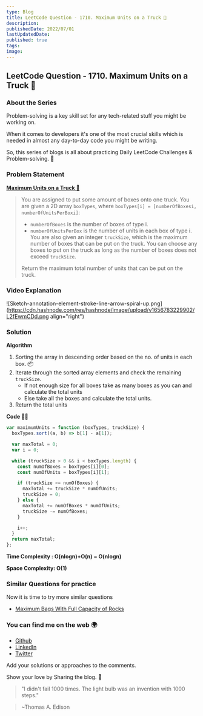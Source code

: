 ```yaml
---
type: Blog
title: LeetCode Question - 1710. Maximum Units on a Truck 🚛
description:
publishedDate: 2022/07/01
lastUpdatedDate:
published: true
tags:
image:
---
```


## LeetCode Question - 1710. Maximum Units on a Truck 🚛

### About the Series

Problem-solving is a key skill set for any tech-related stuff you might be working on.

When it comes to developers it's one of the most crucial skills which is needed in almost any day-to-day code you might be writing.

So, this series of blogs is all about practicing Daily LeetCode Challenges & Problem-solving. 🚀

### Problem Statement

[**Maximum Units on a Truck 🚛**](https://leetcode.com/problems/maximum-units-on-a-truck)

> You are assigned to put some amount of boxes onto one truck. You are given a 2D array `boxTypes`, where `boxTypes[i] = [numberOfBoxesi, numberOfUnitsPerBoxi]`:
>
> - `numberOfBoxes` is the number of boxes of type i.
> - `numberOfUnitsPerBox` is the number of units in each box of type i.
>   You are also given an integer `truckSize`, which is the maximum number of boxes that can be put on the truck. You can choose any boxes to put on the truck as long as the number of boxes does not exceed `truckSize`.
>
> Return the maximum total number of units that can be put on the truck.

### Video Explanation

<YouTubeEmbed slugHash="mx1Z7PszOkU" />

![Sketch-annotation-element-stroke-line-arrow-spiral-up.png](https://cdn.hashnode.com/res/hashnode/image/upload/v1656783229902/L2fEwmCDd.png align="right")

### Solution

**Algorithm**

1. Sorting the array in descending order based on the no. of units in each box. 📦
2. Iterate through the sorted array elements and check the remaining `truckSize`.
   - If not enough size for all boxes take as many boxes as you can and calculate the total units
   - Else take all the boxes and calculate the total units.
3. Return the total units

**Code 🧑‍💻**

```js
var maximumUnits = function (boxTypes, truckSize) {
  boxTypes.sort((a, b) => b[1] - a[1]);

  var maxTotal = 0;
  var i = 0;

  while (truckSize > 0 && i < boxTypes.length) {
    const numOfBoxes = boxTypes[i][0];
    const numOfUnits = boxTypes[i][1];

    if (truckSize <= numOfBoxes) {
      maxTotal += truckSize * numOfUnits;
      truckSize = 0;
    } else {
      maxTotal += numOfBoxes * numOfUnits;
      truckSize -= numOfBoxes;
    }

    i++;
  }
  return maxTotal;
};
```

**Time Complexity : O(nlogn)+O(n) = O(nlogn)**

**Space Complexity: O(1)**

### Similar Questions for practice

Now it is time to try more similar questions

- [Maximum Bags With Full Capacity of Rocks](https://leetcode.com/problems/maximum-bags-with-full-capacity-of-rocks/)

### You can find me on the web 🌍

- [Github](https://github.com/Souravdey777)
- [LinkedIn](https://www.linkedin.com/in/souravdey777)
- [Twitter](https://twitter.com/Souravdey777)

Add your solutions or approaches to the comments.

Show your love by Sharing the blog. 🤗

> "I didn't fail 1000 times. The light bulb was an invention with 1000 steps."

> ~Thomas A. Edison
